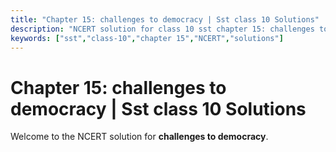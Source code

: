 ```yaml
---
title: "Chapter 15: challenges to democracy | Sst class 10 Solutions"
description: "NCERT solution for class 10 sst chapter 15: challenges to democracy."
keywords: ["sst","class-10","chapter 15","NCERT","solutions"]
---
```


# Chapter 15: challenges to democracy | Sst class 10 Solutions

Welcome to the NCERT solution for **challenges to democracy**.

